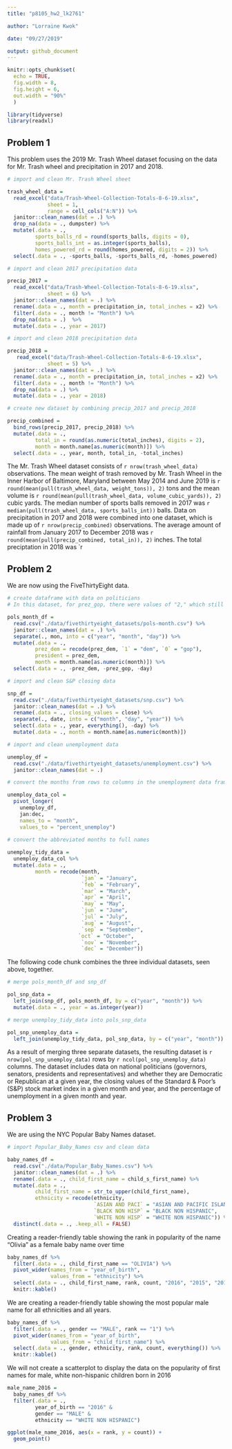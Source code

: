 ```yaml
---
title: "p8105_hw2_lk2761"

author: "Lorraine Kwok"

date: "09/27/2019"

output: github_document
---
```


```r
knitr::opts_chunk$set(
  echo = TRUE,
  fig.width = 8, 
  fig.height = 6,
  out.width = "90%"
  )

library(tidyverse)
library(readxl)
```

## Problem 1

This problem uses the 2019 Mr. Trash Wheel dataset focusing on the data for Mr. Trash wheel and precipitation in 2017 and 2018. 

```r
# import and clean Mr. Trash Wheel sheet 

trash_wheel_data = 
  read_excel("data/Trash-Wheel-Collection-Totals-8-6-19.xlsx", 
             sheet = 1, 
             range = cell_cols("A:N")) %>%
  janitor::clean_names(dat = .) %>%
  drop_na(data = ., dumpster) %>%
  mutate(.data = ., 
         sports_balls_rd = round(sports_balls, digits = 0),
         sports_balls_int = as.integer(sports_balls),
         homes_powered_rd = round(homes_powered, digits = 2)) %>%
  select(.data = ., -sports_balls, -sports_balls_rd, -homes_powered)
```

```r
# import and clean 2017 precipitation data 

precip_2017 = 
  read_excel("data/Trash-Wheel-Collection-Totals-8-6-19.xlsx", 
             sheet = 6) %>%
  janitor::clean_names(dat = .) %>%
  rename(.data = ., month = precipitation_in, total_inches = x2) %>%
  filter(.data = ., month != "Month") %>%
  drop_na(data = .)  %>%
  mutate(.data = ., year = 2017) 

# import and clean 2018 precipitation data

precip_2018 = 
   read_excel("data/Trash-Wheel-Collection-Totals-8-6-19.xlsx", 
             sheet = 5) %>%
  janitor::clean_names(dat = .) %>%
  rename(.data = ., month = precipitation_in, total_inches = x2) %>%
  filter(.data = ., month != "Month") %>%
  drop_na(data = .) %>%
  mutate(.data = ., year = 2018) 

# create new dataset by combining precip_2017 and precip_2018

precip_combined = 
  bind_rows(precip_2017, precip_2018) %>%
  mutate(.data = ., 
         total_in = round(as.numeric(total_inches), digits = 2),
         month = month.name[as.numeric(month)]) %>%
  select(.data = ., year, month, total_in, -total_inches)
```

The Mr. Trash Wheel dataset consists of `r nrow(trash_wheel_data)` observations. The mean weight of trash removed by Mr. Trash Wheel in the Inner Harbor of Baltimore, Maryland between May 2014 and June 2019 is `r round(mean(pull(trash_wheel_data, weight_tons)), 2)` tons and the mean volume is `r round(mean(pull(trash_wheel_data, volume_cubic_yards)), 2)` cubic yards. The median number of sports balls removed in 2017 was `r median(pull(trash_wheel_data, sports_balls_int))` balls. Data on precipitation in 2017 and 2018 were combined into one dataset, which is made up of `r nrow(precip_combined)` observations. The average amount of rainfall from January 2017 to December 2018 was `r round(mean(pull(precip_combined, total_in)), 2)` inches. The total preciptation in 2018 was `r 

## Problem 2

We are now using the FiveThirtyEight data.

```r
# create dataframe with data on politicians
# In this dataset, for prez_gop, there were values of "2," which still resulted in coding of "0" in the prez_dem variable. 

pols_month_df =
  read.csv("./data/fivethirtyeight_datasets/pols-month.csv") %>%
  janitor::clean_names(dat = .) %>%
  separate(., mon, into = c("year", "month", "day")) %>%
  mutate(.data = .,
         prez_dem = recode(prez_dem, `1` = "dem", `0` = "gop"), 
         president = prez_dem,
         month = month.name[as.numeric(month)]) %>%
  select(.data = ., -prez_dem, -prez_gop, -day)
```

```r
# import and clean S&P closing data 

snp_df =
  read.csv("./data/fivethirtyeight_datasets/snp.csv") %>%
  janitor::clean_names(dat = .) %>%
  rename(.data = ., closing_values = close) %>%
  separate(., date, into = c("month", "day", "year")) %>% 
  select(.data = ., year, everything(), -day) %>%
  mutate(.data = ., month = month.name[as.numeric(month)])
```

```r
# import and clean unemployment data

unemploy_df =
  read.csv("./data/fivethirtyeight_datasets/unemployment.csv") %>%
  janitor::clean_names(dat = .) 

# convert the months from rows to columns in the unemployment data frame

unemploy_data_col = 
  pivot_longer(
    unemploy_df,
    jan:dec,
    names_to = "month",
    values_to = "percent_unemploy")
  
# convert the abbreviated months to full names 

unemploy_tidy_data = 
  unemploy_data_col %>%
  mutate(.data = ., 
         month = recode(month, 
                        `jan` = "January", 
                        `feb` = "February",
                        `mar` = "March", 
                        `apr` = "April",
                        `may` = "May",
                        `jun` = "June",
                        `jul` = "July",
                        `aug` = "August",
                        `sep` = "September",
                       `oct` = "October",
                        `nov` = "November",
                        `dec` = "December"))
```

The following code chunk combines the three individual datasets, seen above, together.

```r
# merge pols_month_df and snp_df 

pol_snp_data =
  left_join(snp_df, pols_month_df, by = c("year", "month")) %>%
  mutate(.data = ., year = as.integer(year))

# merge unemploy_tidy_data into pols_snp_data 

pol_snp_unemploy_data =
  left_join(unemploy_tidy_data, pol_snp_data, by = c("year", "month"))
```

As a result of merging three separate datasets, the resulting dataset is `r nrow(pol_snp_unemploy_data)` rows by `r ncol(pol_snp_unemploy_data)` columns. The dataset includes data on national politicians (governors, senators, presidents and representatives) and whether they are Democratic or Republican at a given year, the closing values of the Standard & Poor's (S&P) stock market index in a given month and year, and the percentage of unemployment in a given month and year. 

## Problem 3

We are using the NYC Popular Baby Names dataset. 

```r
# import Popular_Baby_Names csv and clean data 

baby_names_df = 
  read.csv("./data/Popular_Baby_Names.csv") %>%
  janitor::clean_names(dat = .) %>%
  rename(.data = ., child_first_name = child_s_first_name) %>%
  mutate(.data = ., 
         child_first_name = str_to_upper(child_first_name),
         ethnicity = recode(ethnicity, 
                            `ASIAN AND PACI` = "ASIAN AND PACIFIC ISLANDER",
                            `BLACK NON HISP` = "BLACK NON HISPANIC",
                            `WHITE NON HISP` = "WHITE NON HISPANIC")) %>%
  distinct(.data = ., .keep_all = FALSE)
```

Creating a reader-friendly table showing the rank in popularity of the name "Olivia" as a female baby name over time 

```r
baby_names_df %>%
  filter(.data = ., child_first_name == "OLIVIA") %>%
  pivot_wider(names_from = "year_of_birth",
              values_from = "ethnicity") %>%
  select(.data = ., child_first_name, rank, count, "2016", "2015", "2014", "2013", "2012", "2011", -gender) %>%
  knitr::kable() 
```

We are creating a reader-friendly table showing the most popular male name for all ethnicities and all years. 

```r
baby_names_df %>%
  filter(.data = ., gender == "MALE", rank == "1") %>%
  pivot_wider(names_from = "year_of_birth",
              values_from = "child_first_name") %>%
  select(.data = ., gender, ethnicity, rank, count, everything()) %>%
  knitr::kable()
```

We will not create a scatterplot to display the data on the popularity of first names for male, white non-hispanic children born in 2016

```r
male_name_2016 = 
  baby_names_df %>%
  filter(.data = ., 
         year_of_birth == "2016" & 
         gender == "MALE" & 
         ethnicity == "WHITE NON HISPANIC")

ggplot(male_name_2016, aes(x = rank, y = count)) +
  geom_point()
```

